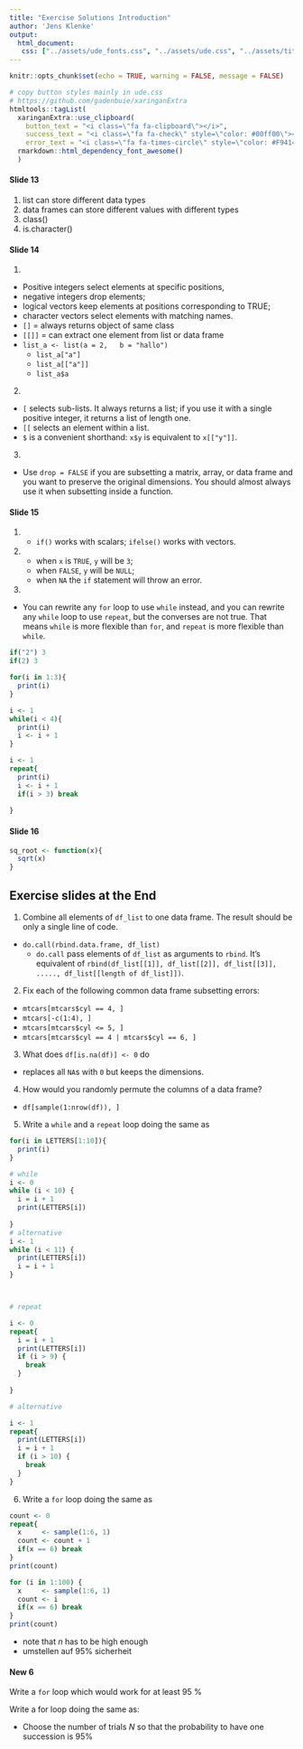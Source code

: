 ```yaml
---
title: "Exercise Solutions Introduction"
author: 'Jens Klenke' 
output: 
  html_document:
   css: ["../assets/ude_fonts.css", "../assets/ude.css", "../assets/title_slides.css", "../assets/custom.css"]
---
```

```r
knitr::opts_chunk$set(echo = TRUE, warning = FALSE, message = FALSE)
```

```r
# copy button styles mainly in ude.css 
# https://github.com/gadenbuie/xaringanExtra
htmltools::tagList(
  xaringanExtra::use_clipboard(
    button_text = "<i class=\"fa fa-clipboard\"></i>",
    success_text = "<i class=\"fa fa-check\" style=\"color: #00ff00\"></i>",
    error_text = "<i class=\"fa fa-times-circle\" style=\"color: #F94144\"></i>"),
  rmarkdown::html_dependency_font_awesome() 
  )
```

#### Slide 13

1. list can store different data types
2. data frames can store different values with different types
3. class()
4. is.character()

#### Slide 14

1. 
  - Positive integers select elements at specific positions, 
  - negative integers drop elements; 
  - logical vectors keep elements at positions corresponding to TRUE; 
  - character vectors select elements with matching names.
  - `[]` = always returns object of same class 
  - `[[]]` = can extract one element from list or data frame
  - `list_a <- list(a = 2,   b = "hallo")`
    - `list_a["a"]`
    - `list_a[["a"]]`
    - `list_a$a`

2. 
  - `[` selects sub-lists. It always returns a list; if you use it with a single positive integer, it returns a list of length one. 
  - `[[` selects an element within a list. 
  - `$` is a convenient shorthand: `x$y` is equivalent to `x[["y"]]`.

3. 
  - Use `drop = FALSE` if you are subsetting a matrix, array, or data frame and you want to preserve the original dimensions. You should almost always use it when subsetting inside a function.


#### Slide 15

1.
  - `if()` works with scalars; `ifelse()` works with vectors.
2.
  - when `x` is `TRUE`, `y` will be `3`; 
  - when `FALSE`, `y` will be `NULL`; 
  - when `NA` the `if` statement will throw an error.
3. 
  - You can rewrite any `for` loop to use `while` instead, and you can rewrite any `while` loop to use `repeat`, but the converses are not true. That means `while` is more flexible than `for`, and `repeat` is more flexible than `while`.
```r
if("2") 3
if(2) 3

for(i in 1:3){
  print(i)
}

i <- 1
while(i < 4){
  print(i)
  i <- i + 1
}

i <- 1
repeat{
  print(i)
  i <- i + 1 
  if(i > 3) break
  
}
```
  
#### Slide 16

```r
sq_root <- function(x){
  sqrt(x)
}
```


## Exercise slides at the End

1. Combine all elements of `df_list` to one data frame. The result should be only a single line of code.
  - `do.call(rbind.data.frame, df_list)`
    - `do.call` pass elements of `df_list` as arguments to `rbind`. It's equivalent of `rbind(df_list[[1]], df_list[[2]], df_list[[3]], ....., df_list[[length of df_list]])`. 
2. Fix each of the following common data frame subsetting errors:
  - `mtcars[mtcars$cyl == 4, ]`
  - `mtcars[-c(1:4), ]`
  - `mtcars[mtcars$cyl <= 5, ]`
  - `mtcars[mtcars$cyl == 4 | mtcars$cyl == 6, ]`
3. What does `df[is.na(df)] <- 0` do
  - replaces all `NA`s with `0` but keeps the dimensions. 
4. How would you randomly permute the columns of a data frame?
  - `df[sample(1:nrow(df)), ]`
5. Write a `while` and a `repeat` loop doing the same as
```r
for(i in LETTERS[1:10]){
  print(i)
}

# while 
i <- 0
while (i < 10) {
  i = i + 1
  print(LETTERS[i])
  
}
# alternative 
i <- 1
while (i < 11) {
  print(LETTERS[i])
  i = i + 1 
}



# repeat

i <- 0
repeat{
  i = i + 1
  print(LETTERS[i])
  if (i > 9) {
    break
  }
  
}

# alternative

i <- 1
repeat{
  print(LETTERS[i])
  i = i + 1 
  if (i > 10) {
    break
  }
}
```
6. Write a `for` loop doing the same as

```r
count <- 0
repeat{
  x     <- sample(1:6, 1)
  count <- count + 1 
  if(x == 6) break
}
print(count)

for (i in 1:100) {
  x     <- sample(1:6, 1)
  count <- i
  if(x == 6) break
}
print(count)
```
  - note that $n$ has to be high enough
  - umstellen auf 95% sicherheit 
  
#### New 6

Write a `for` loop which would work for at least 95 % 

Write a for loop doing the same as:

- Choose the number of trials $N$ so that the probability to have one succession is 95%    
  
<!-- 
https://www.vrcbuzz.com/negative-binomial-distribution-probabilities-using-r/#Negative_Binomial_Distribution_Quantiles_using_qnbinom_in_R

-->








